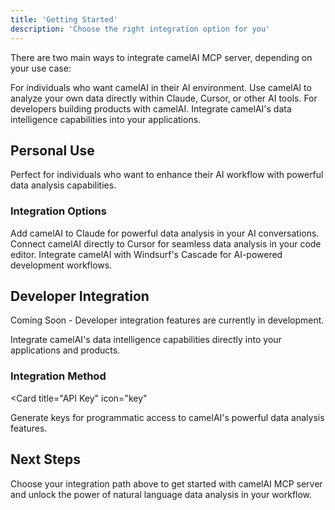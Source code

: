 ```yaml
---
title: 'Getting Started'
description: 'Choose the right integration option for you'
---
```


There are two main ways to integrate camelAI MCP server, depending on your use case:

<CardGroup cols={2}>
  <Card
    title="Personal Use"
    icon="user"
    href="#personal-use"
  >
    For individuals who want camelAI in their AI environment. Use camelAI to analyze your own data directly within Claude, Cursor, or other AI tools.
  </Card>
  <Card
    title="Developer Integration"
    icon="code"
    href="#developer-integration"
  >
    For developers building products with camelAI. Integrate camelAI's data intelligence capabilities into your applications.
  </Card>
</CardGroup>

## Personal Use

Perfect for individuals who want to enhance their AI workflow with powerful data analysis capabilities.

### Integration Options

<CardGroup cols={2}>
  <Card
    title="Claude Integration"
    icon="comment"
    href="/mcp/claude-integration"
  >
    Add camelAI to Claude for powerful data analysis in your AI conversations.
  </Card>
  <Card
    title="Cursor Integration"
    icon="code"
    href="/mcp/cursor-integration"
  >
    Connect camelAI directly to Cursor for seamless data analysis in your code editor.
  </Card>
  <Card
    title="Windsurf Integration"
    icon="wind"
    href="/mcp/windsurf-integration"
  >
    Integrate camelAI with Windsurf's Cascade for AI-powered development workflows.
  </Card>
</CardGroup>

## Developer Integration

<Note>
  Coming Soon - Developer integration features are currently in development.
</Note>

Integrate camelAI's data intelligence capabilities directly into your applications and products.

### Integration Method

<Card
  title="API Key"
  icon="key"
>
  Generate keys for programmatic access to camelAI's powerful data analysis features.
</Card>

## Next Steps

Choose your integration path above to get started with camelAI MCP server and unlock the power of natural language data analysis in your workflow.

